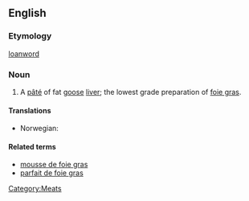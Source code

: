 ==English==

===Etymology===
{{etyl|fr}} [[loanword]]

===Noun===
{{wikipedia}}
{{en-noun|sg=[[pâté]] [[de]] [[foie gras]]|pl=[[pâtés de foie gras]]}}

# A [[pâté]] of fat [[goose]] [[liver]]; the lowest grade preparation of [[foie gras]].

====Translations====
{{trans-top|the lowest grade preparation of foie gras}}
* Norwegian: {{t-|no|gåseleverpostei|m}}
{{trans-mid}}
{{trans-bottom}}

====Related terms====
* [[mousse de foie gras]]
* [[parfait de foie gras]]

[[Category:Meats]]